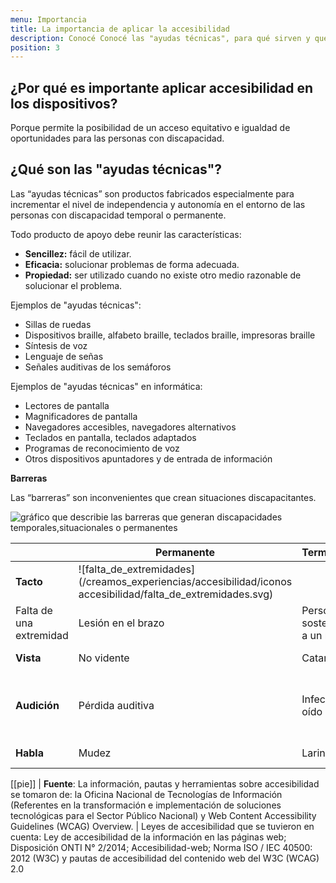 ```yaml
---
menu: Importancia
title: La importancia de aplicar la accesibilidad
description: Conocé Conocé las "ayudas técnicas", para qué sirven y qué ejemplos encontramos dentro de la informática.
position: 3
---
```


## ¿Por qué es importante aplicar accesibilidad en los dispositivos?

Porque permite la posibilidad de un acceso equitativo e igualdad de oportunidades para las personas con discapacidad.

## ¿Qué son las "ayudas técnicas"?

Las “ayudas técnicas” son productos fabricados especialmente para incrementar el nivel de independencia y autonomía en el entorno de las personas con discapacidad temporal o permanente.

Todo producto de apoyo debe reunir las características:

- **Sencillez:** fácil de utilizar.
- **Eficacia:** solucionar problemas de forma adecuada.
- **Propiedad:** ser utilizado cuando no existe otro medio razonable de solucionar el problema.

Ejemplos de "ayudas técnicas":

- Sillas de ruedas
- Dispositivos braille, alfabeto braille, teclados braille, impresoras braille
- Síntesis de voz
- Lenguaje de señas
- Señales auditivas de los semáforos

Ejemplos de "ayudas técnicas" en informática:

- Lectores de pantalla
- Magnificadores de pantalla
- Navegadores accesibles, navegadores alternativos
- Teclados en pantalla, teclados adaptados
- Programas de reconocimiento de voz
- Otros dispositivos apuntadores y de entrada de información

**Barreras**

Las “barreras” son inconvenientes que crean situaciones discapacitantes.

![gráfico que describie las barreras que generan discapacidades temporales,situacionales o permanentes](/pautas/accesibilidad/barreras.png)

|              | Permanente              | Termporario        | Situacional                            |
| ------------ | ----------------------- | ------------------ | -------------------------------------- |
| **Tacto**    | ![falta_de_extremidades](/creamos_experiencias/accesibilidad/iconos accesibilidad/falta_de_extremidades.svg)
Falta de una extremidad | Lesión en el brazo | Persona sosteniendo a un niño          |
| **Vista**    | No vidente              | Cataratas          | Falta de anteojos                      |
| **Audición** | Pérdida auditiva        | Infección de oído  | Música o ruidos fuertes en el ambiente |
| **Habla**    | Mudez                   | Laringitis         | Acento extranjero                      |

[[pie]]
| **Fuente**: La información, pautas y herramientas sobre accesibilidad se tomaron de: la Oficina Nacional de Tecnologías de Información (Referentes en la transformación e implementación de soluciones tecnológicas para el Sector Público Nacional) y Web Content Accessibility Guidelines (WCAG) Overview.
| Leyes de accesibilidad que se tuvieron en cuenta: Ley de accesibilidad de la información en las páginas web; Disposición ONTI N° 2/2014; Accesibilidad-web; Norma ISO / IEC 40500: 2012 (W3C) y pautas de accesibilidad del contenido web del W3C (WCAG) 2.0
